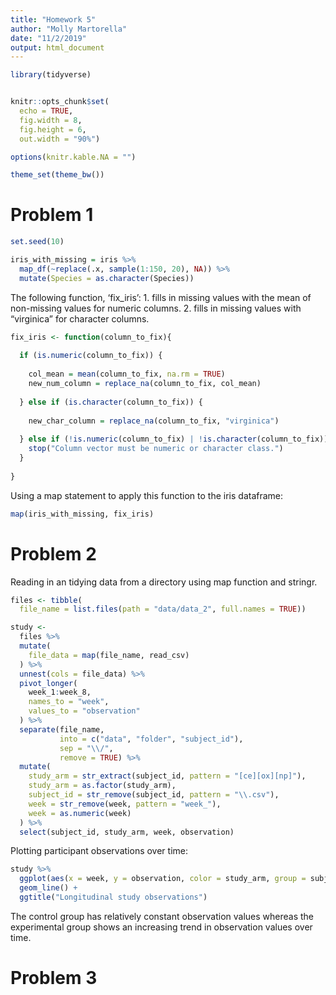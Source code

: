 ```yaml
---
title: "Homework 5"
author: "Molly Martorella"
date: "11/2/2019"
output: html_document
---
```


```r

library(tidyverse)


knitr::opts_chunk$set(
  echo = TRUE,
  fig.width = 8,
  fig.height = 6,
  out.width = "90%")

options(knitr.kable.NA = "")

theme_set(theme_bw())

```


# Problem 1

```r

set.seed(10)

iris_with_missing = iris %>% 
  map_df(~replace(.x, sample(1:150, 20), NA)) %>%
  mutate(Species = as.character(Species))

```

The following function, 'fix_iris':
1. fills in missing values with the mean of non-missing values for numeric columns.
2. fills in missing values with "virginica" for character columns.

```r

fix_iris <- function(column_to_fix){
  
  if (is.numeric(column_to_fix)) {
    
    col_mean = mean(column_to_fix, na.rm = TRUE)
    new_num_column = replace_na(column_to_fix, col_mean)
    
  } else if (is.character(column_to_fix)) {
    
    new_char_column = replace_na(column_to_fix, "virginica")
    
  } else if (!is.numeric(column_to_fix) | !is.character(column_to_fix)) {
    stop("Column vector must be numeric or character class.")
  }
  
}

```

Using a map statement to apply this function to the iris dataframe:

```r

map(iris_with_missing, fix_iris)

```

# Problem 2

Reading in an tidying data from a directory using map function and stringr.

```r

files <- tibble(
  file_name = list.files(path = "data/data_2", full.names = TRUE))

study <- 
  files %>% 
  mutate(
    file_data = map(file_name, read_csv)
  ) %>% 
  unnest(cols = file_data) %>% 
  pivot_longer(
    week_1:week_8,
    names_to = "week",
    values_to = "observation"
  ) %>% 
  separate(file_name, 
           into = c("data", "folder", "subject_id"), 
           sep = "\\/", 
           remove = TRUE) %>% 
  mutate(
    study_arm = str_extract(subject_id, pattern = "[ce][ox][np]"),
    study_arm = as.factor(study_arm),
    subject_id = str_remove(subject_id, pattern = "\\.csv"),
    week = str_remove(week, pattern = "week_"),
    week = as.numeric(week)
  ) %>% 
  select(subject_id, study_arm, week, observation)

```

Plotting participant observations over time:

```r

study %>% 
  ggplot(aes(x = week, y = observation, color = study_arm, group = subject_id)) +
  geom_line() +
  ggtitle("Longitudinal study observations")

```

The control group has relatively constant observation values whereas the experimental group shows an increasing trend in observation values over time.

# Problem 3


